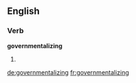 ==English==

===Verb===
'''governmentalizing'''

# {{present participle of|[[governmentalize]]}}

[[de:governmentalizing]]
[[fr:governmentalizing]]
